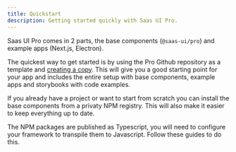 ```yaml
---
title: Quickstart
description: Getting started quickly with Saas UI Pro.
---
```


Saas UI Pro comes in 2 parts, the base components (`@saas-ui/pro`) and example apps (Next.js, Electron).

The quickest way to get started is by using the Pro Github repository as a template and [creating a copy](https://github.com/saas-js/saas-ui-pro/generate).
This will give you a good starting point for your app and includes the entire setup with base components, example apps and storybooks with code examples.

If you already have a project or want to start from scratch you can install the base components from a privaty NPM registry.
This will also make it easier to keep everything up to date.

<QuickLink
  href="/docs/pro/installation/npm"
  width="50%"
  mt="8"
  title="Private NPM"
  description="Setting up the Private NPM registry."
  label="Get started"
/>

The NPM packages are published as Typescript, you will need to configure your framework to transpile them to Javascript.
Follow these guides to do this.

<FrameworkLinksPro />
